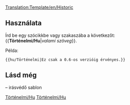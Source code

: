 [[Translation:Template/en/Historic]]
<noinclude></noinclude><includeonly>{{en/ambox| type  = content
| text  = <strong>Történelmi tartalom</strong><br/>Ezen lap vagy szakasz tartalma már nem érvényes az OpenTTD jelenlegi verziójára. Ugyanakkor ne bántsd, hadd mutassa ennek a wikinek mint dokumentációnak a történelmét.<br/>
{{{1|}}}
}}</includeonly><noinclude>

==Használata==
Írd be egy szócikkbe vagy szakaszába a következőt: <nowiki>{{</nowiki>'''Történelmi/Hu'''|''valami szöveg''<nowiki>}}</nowiki>.

Példa:
<pre>{{hu/Történelmi|Ez csak a 0.6-os verzióig érvényes.}}</pre>
{{hu/Történelmi|Ez csak a 0.6-os verzióig érvényes.}}
==Lásd még==
{{en/s|Historical}} – irásvédő sablon

[[Category:hu/Sablonok|Történelmi/Hu]][[Category:hu/Üzenet dobozok|Történelmi/Hu]]</noinclude>